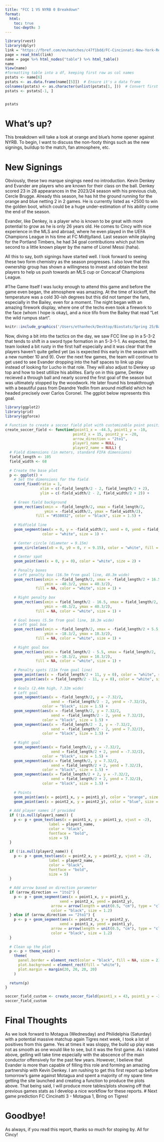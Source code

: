```yaml
---
title: "FCC 1 VS NYRB 0 Breakdown"
format:
  html:
    toc: true
    toc-depth: 3
---
```


```r
library(rvest)
library(dplyr)
link = "https://fbref.com/en/matches/c47f1bdd/FC-Cincinnati-New-York-Red-Bulls-February-22-2025-Major-League-Soccer"
page = read_html(link)
name = page %>% html_nodes("table") %>% html_table()
name
View(name)
#formatting table into a df, keeping first row as col names
pstats <- name[6]
pstats <- as.data.frame(name[[5]])  # Ensure it's a data frame
colnames(pstats) <- as.character(unlist(pstats[1, ]))  # Convert first row to col names
pstats <- pstats[-1, ] 


pstats
```

# What's up?
This breakdown will take a look at orange and blue's home opener against NYRB. To begin, I want to discuss the non-footy things such as the new signings, buildup to the match, fan atmosphere, etc. 

# New Signings 
Obviously, these two marque singings need no introduction. Kevin Denkey and Evander are players who are known for their class on the ball. Denkey scored 23 in 28 appearances in the 2023/24 season with his previous club, Cercle Brugge. Already this season, he has hit the ground running for the orange and blue netting 2 in 2 games. He is currently listed as +2500 to win the golden boot, which could be a huge under-estimation of his ability come the end of the season. 

Evander, like Denkey, is a player who is known to be great with more potential to grow as he is only 26 years old. He comes to Cincy with nice experience in the MLS and abroad, where he even played in the UEFA Champions League in his time at FC Midtjylland. Last season while playing for the Portland Timbers, he had 34 goal contributions which put him second to a little known player by the name of Lionel Messi (haha). 

All this to say, both signings have started well. I look forward to seeing these two form chemistry as the season progresses. I also love that this ownership group has shown a willingness to invest and obtain the best players to help us push towards an MLS cup or Concacaf Champions League. 

#The Game Itself
I was lucky enough to attend this game and before the game even began, the atmosphere was amazing. At the time of kickoff, the temperature was a cold 30-ish degrees but this did not tamper the fans, especially in the Bailey, even for a moment. The night began with an amazing firework display, where one of the techs even took a firework to the face (whom I hope is okay), and a nice tifo from the Bailey that read "Let the wild rumpus start".

```r
knitr::include_graphics('/Users/ethanheck/Desktop/Biostats/Spring 25/Bayesian/FCCReport/rep2.jpeg')
```

Now, diving a bit into the tactics on the day, we saw FCC line up in a 5-3-2 that tends to shift in a sword type formation in an 5-3-1-1. As expected, the team looked a bit rusty in the first half especially and it was clear that the players haven't quite gelled yet (as is expected this early in the season with a new number 10 and 9). Over the next few games, the team will continue to get used to see Evander dropping into the half spaces to link up play instead of looking for Lucho in that role. They will also adjust to Denkey up top and how to best utlilize his abilites. Early on in this game, Denkey recieved a through ball and nearly scored the first goal of the season but was ultimately stopped by the woodwork. He later found his breakthrough with a beautiful pass from Deandre Yedlin from around midfield which he headed precisely over Carlos Coronel. The ggplot below represents this goal. 

```r
library(ggplot2)
library(grid)
library(ggforce)

# Function to create a soccer field plot with customizable point positions and player names
create_soccer_field <- function(point1_x = -44.5, point1_y = -10, 
                               point2_x = 15, point2_y = -20,
                               arrow_direction = "2to1",
                               player1_name = NULL,
                               player2_name = NULL) {
  # Field dimensions (in meters, standard FIFA dimensions)
  field_length <- 105
  field_width <- 68
  
  # Create the base plot
  p <- ggplot() +
    # Set the dimensions for the field
    coord_fixed(ratio = 1, 
                xlim = c(-field_length/2 - 2, field_length/2 + 2), 
                ylim = c(-field_width/2 - 2, field_width/2 + 2)) +
    
    # Green field background
    geom_rect(aes(xmin = -field_length/2, xmax = field_length/2, 
                  ymin = -field_width/2, ymax = field_width/2),
              fill = "#538032", color = "black", size = 1.5) +
    
    # Midfield line
    geom_segment(aes(x = 0, y = -field_width/2, xend = 0, yend = field_width/2),
                 color = "white", size = 1) +
    
    # Center circle (diameter = 9.15m)
    geom_circle(aes(x0 = 0, y0 = 0, r = 9.15), color = "white", fill = NA, size = 1) +
    
    # Center spot
    geom_point(aes(x = 0, y = 0), color = "white", size = 2) +
    
    # Penalty boxes
    # Left penalty box (16.5m from goal line, 40.3m wide)
    geom_rect(aes(xmin = -field_length/2, xmax = -field_length/2 + 16.5,
                  ymin = -40.3/2, ymax = 40.3/2),
              fill = NA, color = "white", size = 1) +
    
    # Right penalty box
    geom_rect(aes(xmin = field_length/2 - 16.5, xmax = field_length/2,
                  ymin = -40.3/2, ymax = 40.3/2),
              fill = NA, color = "white", size = 1) +
    
    # Goal boxes (5.5m from goal line, 18.3m wide)
    # Left goal box
    geom_rect(aes(xmin = -field_length/2, xmax = -field_length/2 + 5.5,
                  ymin = -18.3/2, ymax = 18.3/2),
              fill = NA, color = "white", size = 1) +
    
    # Right goal box
    geom_rect(aes(xmin = field_length/2 - 5.5, xmax = field_length/2,
                  ymin = -18.3/2, ymax = 18.3/2),
              fill = NA, color = "white", size = 1) +
    
    # Penalty spots (11m from goal line)
    geom_point(aes(x = -field_length/2 + 11, y = 0), color = "white", size = 2) +
    geom_point(aes(x = field_length/2 - 11, y = 0), color = "white", size = 2) +
    
    # Goals (2.44m high, 7.32m wide)
    # Left goal
    geom_segment(aes(x = -field_length/2, y = -7.32/2, 
                     xend = -field_length/2 - 2, yend = -7.32/2),
                 color = "black", size = 1.5) +
    geom_segment(aes(x = -field_length/2, y = 7.32/2, 
                     xend = -field_length/2 - 2, yend = 7.32/2),
                 color = "black", size = 1.5) +
    geom_segment(aes(x = -field_length/2 - 2, y = -7.32/2, 
                     xend = -field_length/2 - 2, yend = 7.32/2),
                 color = "black", size = 1.5) +
    
    # Right goal
    geom_segment(aes(x = field_length/2, y = -7.32/2, 
                     xend = field_length/2 + 2, yend = -7.32/2),
                 color = "black", size = 1.5) +
    geom_segment(aes(x = field_length/2, y = 7.32/2, 
                     xend = field_length/2 + 2, yend = 7.32/2),
                 color = "black", size = 1.5) +
    geom_segment(aes(x = field_length/2 + 2, y = -7.32/2, 
                     xend = field_length/2 + 2, yend = 7.32/2),
                 color = "black", size = 1.5) +
    
    # Points
    geom_point(aes(x = point1_x, y = point1_y), color = "orange", size = 4) +
    geom_point(aes(x = point2_x, y = point2_y), color = "blue", size = 4)
  
  # Add player names if provided
  if (!is.null(player1_name)) {
    p <- p + geom_text(aes(x = point1_x, y = point1_y, vjust = -2), 
                    label = player1_name, 
                    color = "black", 
                    fontface = "bold",
                    size = 5)
  }
  
  if (!is.null(player2_name)) {
    p <- p + geom_text(aes(x = point2_x, y = point2_y, vjust = -2), 
                    label = player2_name, 
                    color = "black", 
                    fontface = "bold",
                    size = 5)
  }
    
  # Add arrow based on direction parameter
  if (arrow_direction == "1to2") {
    p <- p + geom_segment(aes(x = point1_x, y = point1_y, 
                         xend = point2_x, yend = point2_y),
                     arrow = arrow(length = unit(0.5, "cm"), type = "closed"),
                     color = "black", size = 1.2)
  } else if (arrow_direction == "2to1") {
    p <- p + geom_segment(aes(x = point2_x, y = point2_y, 
                         xend = point1_x, yend = point1_y),
                     arrow = arrow(length = unit(0.5, "cm"), type = "closed"),
                     color = "black", size = 1.2)
  }
  
  # Clean up the plot
  p <- p + theme_void() +
    theme(
      panel.border = element_rect(color = "black", fill = NA, size = 2),
      plot.background = element_rect(fill = "white"),
      plot.margin = margin(20, 20, 20, 20)
    )
  
  return(p)
}

```


```r
soccer_field_custom <- create_soccer_field(point1_x = 43, point1_y = -3, point2_x = -15, point2_y = -25, arrow_direction = "2to1", player1_name = "Denkey",player2_name = "Yedlin")
soccer_field_custom
```

# Final Thoughts
As we look forward to Motagua (Wednesday) and Philidelphia (Saturday) with a potential massive matchup again Tigres next week, I took a lot of positives from this game. Yes at times it was sloppy, the build up play was not as smooth as one would like to see, but it was the first game. As I stated above, gelling will take time especially with the abscence of the main conductor offensively for the past few years. However, I believe that Evander is more than capable of filling this role and forming an amazing partnership with Kevin Denkey. I am rushing to get this first report up before tomorrow's game against Motagua and spent a majority of my spare time getting the site launched and creating a function to produce the plots above. That being said, I will produce more tables/plots showing off that previous games stats as I develop a nice workflow for these reports. 
# Next game prediction
FC Cincinatti 3 - Motagua 1, Bring on Tigres!

# Goodbye!
As always, if you read this report, thanks so much for stoping by. All for Cincy! 
